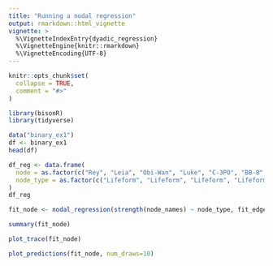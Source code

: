 ```yaml
---
title: "Running a nodal regression"
output: rmarkdown::html_vignette
vignette: >
  %\VignetteIndexEntry{dyadic_regression}
  %\VignetteEngine{knitr::rmarkdown}
  %\VignetteEncoding{UTF-8}
---
```


```r
knitr::opts_chunk$set(
  collapse = TRUE,
  comment = "#>"
)
```

```r
library(bisonR)
library(tidyverse)
```

```r
data("binary_ex1")
df <- binary_ex1
head(df)
```

```r
df_reg <- data.frame(
  node = as.factor(c("Rey", "Leia", "Obi-Wan", "Luke", "C-3PO", "BB-8", "R2-D2", "D-O")),
  node_type = as.factor(c("Lifeform", "Lifeform", "Lifeform", "Lifeform", "Droid", "Droid", "Droid", "Droid"))
)
df_reg
```

```r
fit_node <- nodal_regression(strength(node_names) ~ node_type, fit_edge, df_reg)
```

```r
summary(fit_node)
```

```r
plot_trace(fit_node)
```

```r
plot_predictions(fit_node, num_draws=10)
```
